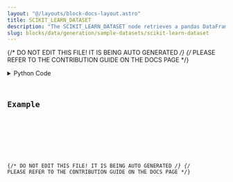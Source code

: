 ```yaml
---
layout: "@/layouts/block-docs-layout.astro"
title: SCIKIT_LEARN_DATASET
description: "The SCIKIT_LEARN_DATASET node retrieves a pandas DataFrame from"
slug: blocks/data/generation/sample-datasets/scikit-learn-dataset
---
```


{/* DO NOT EDIT THIS FILE! IT IS BEING AUTO GENERATED */}
{/* PLEASE REFER TO THE CONTRIBUTION GUIDE ON THE DOCS PAGE */}


<PythonDocsDisplay docstring={docstring} />
<details>
<summary>Python Code</summary>



<Code code={pythonCode} lang="py" wrap theme="dracula" />

[Find this Flojoy Block on GitHub](https://github.com/flojoy-ai/blocks/blob/main/blocks/DATA/GENERATION/SAMPLE_DATASETS/SCIKIT_LEARN_DATASET/SCIKIT_LEARN_DATASET.py)

</details>

## Example


<GetHelpWidget />


<AppDisplay app={app} blockName="SCIKIT_LEARN_DATASET" client:visible />


<Example />

{/* DO NOT EDIT THIS FILE! IT IS BEING AUTO GENERATED */}
{/* PLEASE REFER TO THE CONTRIBUTION GUIDE ON THE DOCS PAGE */}
